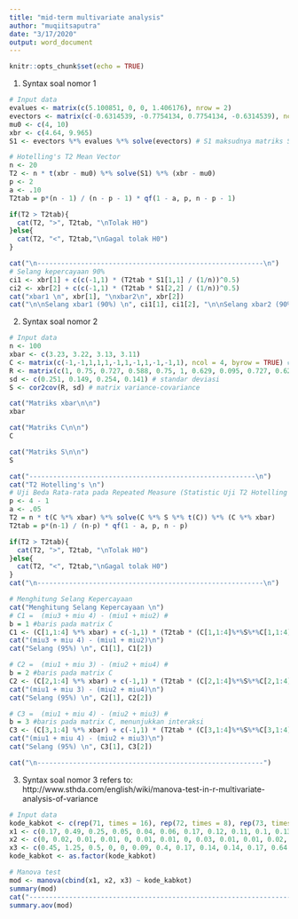 ```yaml
---
title: "mid-term multivariate analysis"
author: "muqiitsaputra"
date: "3/17/2020"
output: word_document
---
```


```r
knitr::opts_chunk$set(echo = TRUE)
```
1) Syntax soal nomor 1
```r
# Input data
evalues <- matrix(c(5.100851, 0, 0, 1.406176), nrow = 2)
evectors <- matrix(c(-0.6314539, -0.7754134, 0.7754134, -0.6314539), ncol = 2)
mu0 <- c(4, 10)
xbr <- c(4.64, 9.965)
S1 <- evectors %*% evalues %*% solve(evectors) # S1 maksudnya matriks Sigma utk No. 1

# Hotelling's T2 Mean Vector
n <- 20
T2 <- n * t(xbr - mu0) %*% solve(S1) %*% (xbr - mu0)
p <- 2
a <- .10
T2tab = p*(n - 1) / (n - p - 1) * qf(1 - a, p, n - p - 1)

if(T2 > T2tab){
  cat(T2, ">", T2tab, "\nTolak H0")
}else{
  cat(T2, "<", T2tab,"\nGagal tolak H0")
}

cat("\n---------------------------------------------------------\n")
# Selang kepercayaan 90%
ci1 <- xbr[1] + c(c(-1,1) * (T2tab * S1[1,1] / (1/n))^0.5)
ci2 <- xbr[2] + c(c(-1,1) * (T2tab * S1[2,2] / (1/n))^0.5)
cat("xbar1 \n", xbr[1], "\nxbar2\n", xbr[2])
cat("\n\nSelang xbar1 (90%) \n", ci1[1], ci1[2], "\n\nSelang xbar2 (90%)\n", ci2[1], ci2[2])
```

2) Syntax soal nomor 2
```r
# Input data
n <- 100
xbar <- c(3.23, 3.22, 3.13, 3.11)
C <- matrix(c(-1,-1,1,1,1,-1,1,-1,1,-1,-1,1), ncol = 4, byrow = TRUE) #contrast matrix, sesuaikan dengan soal
R <- matrix(c(1, 0.75, 0.727, 0.588, 0.75, 1, 0.629, 0.095, 0.727, 0.629, 1, 0.684, 0.588, 0.095, 0.684, 1), ncol = 4) # matrix correlation
sd <- c(0.251, 0.149, 0.254, 0.141) # standar deviasi
S <- cor2cov(R, sd) # matrix variance-covariance

cat("Matriks xbar\n\n")
xbar

cat("Matriks C\n\n")
C

cat("Matriks S\n\n")
S

cat("---------------------------------------------------------\n")
cat("T2 Hotelling's \n")
# Uji Beda Rata-rata pada Repeated Measure (Statistic Uji T2 Hotelling's)
p <- 4 - 1
a <- .05
T2 = n * t(C %*% xbar) %*% solve(C %*% S %*% t(C)) %*% (C %*% xbar)
T2tab = p*(n-1) / (n-p) * qf(1 - a, p, n - p)

if(T2 > T2tab){
  cat(T2, ">", T2tab, "\nTolak H0")
}else{
  cat(T2, "<", T2tab,"\nGagal tolak H0")
}
cat("\n---------------------------------------------------------\n")

# Menghitung Selang Kepercayaan
cat("Menghitung Selang Kepercayaan \n")
# C1 =  (miu3 + miu 4) - (miu1 + miu2) #
b = 1 #baris pada matrix C
C1 <- (C[1,1:4] %*% xbar) + c(-1,1) * (T2tab * (C[1,1:4]%*%S%*%C[1,1:4]) / n)^0.5
cat("(miu3 + miu 4) - (miu1 + miu2)\n")
cat("Selang (95%) \n", C1[1], C1[2])

# C2 =  (miu1 + miu 3) - (miu2 + miu4) #
b = 2 #baris pada matrix C
C2 <- (C[2,1:4] %*% xbar) + c(-1,1) * (T2tab * (C[2,1:4]%*%S%*%C[2,1:4]) / n)^0.5
cat("(miu1 + miu 3) - (miu2 + miu4)\n")
cat("Selang (95%) \n", C2[1], C2[2])

# C3 =  (miu1 + miu 4) - (miu2 + miu3) #
b = 3 #baris pada matrix C, menunjukkan interaksi
C3 <- (C[3,1:4] %*% xbar) + c(-1,1) * (T2tab * (C[3,1:4]%*%S%*%C[3,1:4]) / n)^0.5
cat("(miu1 + miu 4) - (miu2 + miu3)\n")
cat("Selang (95%) \n", C3[1], C3[2])

cat("\n---------------------------------------------------------")
```

3) Syntax soal nomor 3
refers to: http://www.sthda.com/english/wiki/manova-test-in-r-multivariate-analysis-of-variance
```r
# Input data
kode_kabkot <- c(rep(71, times = 16), rep(72, times = 8), rep(73, times = 12), rep(74, times = 10), rep(75, times = 13))
x1 <- c(0.17, 0.49, 0.25, 0.05, 0.04, 0.06, 0.17, 0.12, 0.11, 0.1, 0.13, 0.38, 0.24, 0.23, 0.29, 0.1, 0.6, 0.15, 0.47, 0.55, 0.27, 0.18, 0.04, 0.05, 0.13, 0.88, 0.16, 0.11, 0.79, 0.43, 0.14, 0.09, 0.27, 0.69, 0.07, 0.2, 0.35, 0.49, 0.71, 1.03, 0.06, 0.74,1.67, 0.56, 0.13, 0.4, 0.08, 3.89, 0.31, 0.61, 0.41, 0.18, 0.09, 0.38, 0.55, 0.47, 1.42, 0.37, 0.44)
x2 <- c(0, 0.02, 0.01, 0.01, 0, 0.01, 0.01, 0, 0.03, 0.01, 0.01, 0.02, 0.01, 0, 0.01, 0.01, 0.24, 0.08, 0.06, 0.18, 0.07, 0.11, 0.08, 0.24, 0.03, 0.02, 0.05, 0.02, 0.08, 0.03, 0.06, 0.02, 0.04, 0.02, 0.02, 0.01, 0.06, 0.07, 0.08, 0.27, 0.02, 0, 0.02, 0.01, 0.01, 0, 0.01, 0.07, 0.05, 0.04, 0.03, 0.09, 0.05, 0.02, 0.02, 0.04, 0.01, 0, 0)
x3 <- c(0.45, 1.25, 0.5, 0, 0, 0.09, 0.4, 0.17, 0.14, 0.14, 0.17, 0.64, 0.5, 0.5, 0.5, 0.14, 1.57, 0.33, 1, 1.44, 0.5, 0.5, 0, 0, 0.17, 2.75, 0.39, 0.17, 2.45, 1, 0.2, 0.13, 0.5, 2, 0.1, 0.5, 0.56, 1.25, 2, 3.5, 0.04, 2.13, 6, 1.5, 0.2, 0.75, 0.01, 6, 0.56, 2, 0.75, 0.5, 0.14, 0.67, 1.33, 1, 4.33, 0.57, 1)
kode_kabkot <- as.factor(kode_kabkot)

# Manova test
mod <- manova(cbind(x1, x2, x3) ~ kode_kabkot)
summary(mod)
cat("--------------------------------------------------------------------\n\n")
summary.aov(mod)
```